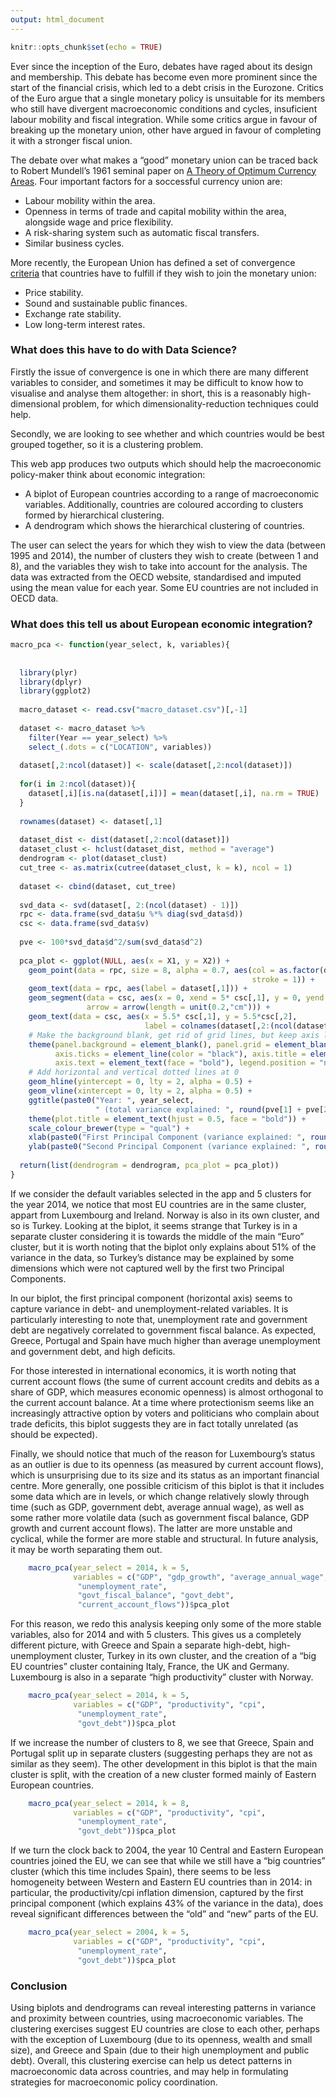 ```yaml
---
output: html_document
---
```


```r
knitr::opts_chunk$set(echo = TRUE)
```



Ever since the inception of the Euro, debates have raged about its design and membership. This debate has become even more prominent since the start of the financial crisis, which led to a debt crisis in the Eurozone. Critics of the Euro argue that a single monetary policy is unsuitable for its members who still have divergent macroeconomic conditions and cycles, insuficient labour mobility and fiscal integration. While some critics argue in favour of breaking up the monetary union, other have argued in favour of completing it with a stronger fiscal union.

The debate over what makes a "good" monetary union can be traced back to Robert Mundell's 1961 seminal paper on [A Theory of Optimum Currency Areas](http://www.experimentalforschung.econ.uni-muenchen.de/studium/veranstaltungsarchiv/sq2/mundell_aer1961.pdf). Four important factors for a soccessful currency union are:

* Labour mobility within the area.
* Openness in terms of trade and capital mobility within the area, alongside wage and price flexibility.
* A risk-sharing system such as automatic fiscal transfers.
* Similar business cycles.

More recently, the European Union has defined a set of convergence [criteria](http://www.consilium.europa.eu/en/policies/joining-euro-area/convergence-criteria/) that countries have to fulfill if they wish to join the monetary union:

* Price stability.
* Sound and sustainable public finances.
* Exchange rate stability.
* Low long-term interest rates.

### What does this have to do with Data Science?

Firstly the issue of convergence is one in which there are many different variables to consider, and sometimes it may be difficult to know how to visualise and analyse them altogether: in short, this is a reasonably high-dimensional problem, for which dimensionality-reduction techniques could help.

Secondly, we are looking to see whether and which countries would be best grouped together, so it is a clustering problem.

This web app produces two outputs which should help the macroeconomic policy-maker think about economic integration:

* A biplot of European countries according to a range of macroeconomic variables. Additionally, countries are coloured according to clusters formed by hierarchical clustering.
* A dendrogram which shows the hierarchical clustering of countries.

The user can select the years for which they wish to view the data (between 1995 and 2014), the number of clusters they wish to create (between 1 and 8), and the variables they wish to take into account for the analysis. The data was extracted from the OECD website, standardised and imputed using the mean value for each year. Some EU countries are not included in OECD data.

### What does this tell us about European economic integration?

```r

macro_pca <- function(year_select, k, variables){
  
  
  library(plyr)
  library(dplyr)
  library(ggplot2)
  
  macro_dataset <- read.csv("macro_dataset.csv")[,-1]
  
  dataset <- macro_dataset %>%
    filter(Year == year_select) %>%
    select_(.dots = c("LOCATION", variables))
  
  dataset[,2:ncol(dataset)] <- scale(dataset[,2:ncol(dataset)])
  
  for(i in 2:ncol(dataset)){
    dataset[,i][is.na(dataset[,i])] = mean(dataset[,i], na.rm = TRUE)
  }
  
  rownames(dataset) <- dataset[,1]
  
  dataset_dist <- dist(dataset[,2:ncol(dataset)])
  dataset_clust <- hclust(dataset_dist, method = "average")
  dendrogram <- plot(dataset_clust)
  cut_tree <- as.matrix(cutree(dataset_clust, k = k), ncol = 1)
  
  dataset <- cbind(dataset, cut_tree)
  
  svd_data <- svd(dataset[, 2:(ncol(dataset) - 1)])
  rpc <- data.frame(svd_data$u %*% diag(svd_data$d))
  csc <- data.frame(svd_data$v)
  
  pve <- 100*svd_data$d^2/sum(svd_data$d^2)
  
  pca_plot <- ggplot(NULL, aes(x = X1, y = X2)) +
    geom_point(data = rpc, size = 8, alpha = 0.7, aes(col = as.factor(dataset$cut_tree),
                                                      stroke = 1)) +
    geom_text(data = rpc, aes(label = dataset[,1])) +
    geom_segment(data = csc, aes(x = 0, xend = 5* csc[,1], y = 0, yend = 5*csc[,2]),
                 arrow = arrow(length = unit(0.2,"cm"))) +
    geom_text(data = csc, aes(x = 5.5* csc[,1], y = 5.5*csc[,2], 
                              label = colnames(dataset[,2:(ncol(dataset) - 1)]))) +
    # Make the background blank, get rid of grid lines, but keep axis lines and make the axis text bold
    theme(panel.background = element_blank(), panel.grid = element_blank(), axis.line = element_line(color = "black"), 
          axis.ticks = element_line(color = "black"), axis.title = element_text(face = "bold"), 
          axis.text = element_text(face = "bold"), legend.position = "none") +
    # Add horizontal and vertical dotted lines at 0
    geom_hline(yintercept = 0, lty = 2, alpha = 0.5) +
    geom_vline(xintercept = 0, lty = 2, alpha = 0.5) +
    ggtitle(paste0("Year: ", year_select, 
                   " (total variance explained: ", round(pve[1] + pve[2]), "%)")) + 
    theme(plot.title = element_text(hjust = 0.5, face = "bold")) +
    scale_colour_brewer(type = "qual") +
    xlab(paste0("First Principal Component (variance explained: ", round(pve[1]), "%)")) +
    ylab(paste0("Second Principal Component (variance explained: ", round(pve[2]), "%)"))
  
  return(list(dendrogram = dendrogram, pca_plot = pca_plot))
}

```

If we consider the default variables selected in the app and 5 clusters for the year 2014, we notice that most EU countries are in the same cluster, appart from Luxembourg and Ireland. Norway is also in its own cluster, and so is Turkey. Looking at the biplot, it seems strange that Turkey is in a separate cluster considering it is towards the middle of the main "Euro" cluster, but it is worth noting that the biplot only explains about 51% of the variance in the data, so Turkey's distance may be explained by some dimensions which were not captured well by the first two Principal Components.

In our biplot, the first principal component (horizontal axis) seems to capture variance in debt- and unemployment-related variables. It is particularly interesting to note that, unemployment rate and government debt are negatively correlated to government fiscal balance. As expected, Greece, Portugal and Spain have much higher than average unemployment and government debt, and high deficits.

For those interested in international economics, it is worth noting that current account flows (the sume of current account credits and debits as a share of GDP, which measures economic openness) is almost orthogonal to the current account balance. At a time where protectionism seems like an increasingly attractive option by voters and politicians who complain about trade deficits, this biplot suggests they are in fact totally unrelated (as should be expected).

Finally, we should notice that much of the reason for Luxembourg's status as an outlier is due to its openness (as measured by current account flows), which is unsurprising due to its size and its status as an important financial centre. More generally, one possible criticism of this biplot is that it includes some data which are in levels, or which change relatively slowly through time (such as GDP, government debt, average annual wage), as well as some rather more volatile data (such as government fiscal balance, GDP growth and current account flows). The latter are more unstable and cyclical, while the former are more stable and structural. In future analysis, it may be worth separating them out.

```r

    macro_pca(year_select = 2014, k = 5, 
              variables = c("GDP", "gdp_growth", "average_annual_wage", "cpi","current_account_balance",
               "unemployment_rate",  
               "govt_fiscal_balance", "govt_debt", 
               "current_account_flows"))$pca_plot  

```

For this reason, we redo this analysis keeping only some of the more stable variables, also for 2014 and with 5 clusters. This gives us a completely different picture, with Greece and Spain a separate high-debt, high-unemployment cluster, Turkey in its own cluster, and the creation of a "big EU countries" cluster containing Italy, France, the UK and Germany. Luxembourg is also in a separate "high productivity" cluster with Norway.


```r

    macro_pca(year_select = 2014, k = 5, 
              variables = c("GDP", "productivity", "cpi",
               "unemployment_rate",  
               "govt_debt"))$pca_plot  

```

If we increase the number of clusters to 8, we see that Greece, Spain and Portugal split up in separate clusters (suggesting perhaps they are not as similar as they seem). The other development in this biplot is that the main cluster is split, with the creation of a new cluster formed mainly of Eastern European countries.

```r

    macro_pca(year_select = 2014, k = 8, 
              variables = c("GDP", "productivity", "cpi",
               "unemployment_rate",  
               "govt_debt"))$pca_plot  

```

If we turn the clock back to 2004, the year 10 Central and Eastern European countries joined the EU, we can see that while we still have a "big countries" cluster (which this time includes Spain), there seems to be less homogeneity between Western and Eastern EU countries than in 2014: in particular, the productivity/cpi inflation dimension, captured by the first principal component (which explains 43% of the variance in the data), does reveal significant differences between the "old" and "new" parts of the EU.

```r

    macro_pca(year_select = 2004, k = 5, 
              variables = c("GDP", "productivity", "cpi",
               "unemployment_rate",  
               "govt_debt"))$pca_plot  

```

### Conclusion

Using biplots and dendrograms can reveal interesting patterns in variance and proximity between countries, using macroeconomic variables. The clustering exercises suggest EU countries are close to each other, perhaps with the exception of Luxembourg (due to its openness, wealth and small size), and Greece and Spain (due to their high unemployment and public debt). Overall, this clustering exercise can help us detect patterns in macroeconomic data across countries, and may help in formulating strategies for macroeconomic policy coordination.